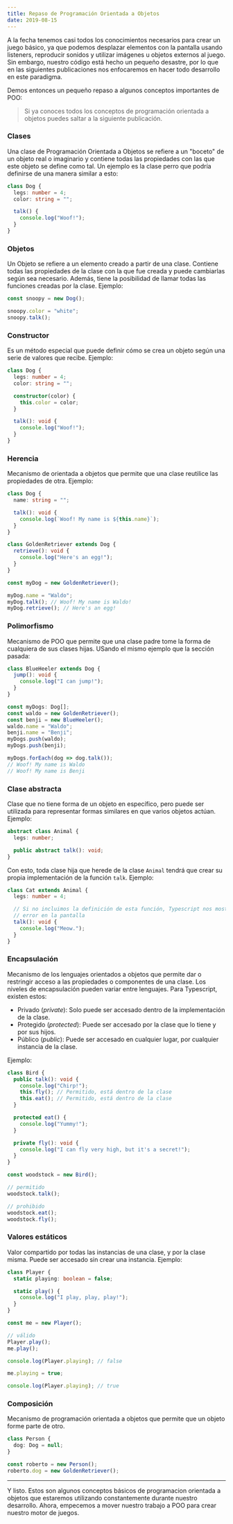 ```yaml
---
title: Repaso de Programación Orientada a Objetos
date: 2019-08-15
---
```


A la fecha tenemos casi todos los conocimientos necesarios para crear un juego
básico, ya que podemos desplazar elementos con la pantalla usando listeners,
reproducir sonidos y utilizar imágenes u objetos externos al juego. Sin embargo,
nuestro código está hecho un pequeño desastre, por lo que en las siguientes
publicaciones nos enfocaremos en hacer todo desarrollo en este paradigma.

Demos entonces un pequeño repaso a algunos conceptos importantes de POO:

> Si ya conoces todos los conceptos de programación orientada a objetos puedes
> saltar a la siguiente publicación.

### Clases

Una clase de Programación Orientada a Objetos se refiere a un "boceto" de un
objeto real o imaginario y contiene todas las propiedades con las que este
objeto se define como tal. Un ejemplo es la clase perro que podría definirse de
una manera similar a esto:

```ts
class Dog {
  legs: number = 4;
  color: string = "";

  talk() {
    console.log("Woof!");
  }
}
```

### Objetos

Un Objeto se refiere a un elemento creado a partir de una clase. Contiene todas
las propiedades de la clase con la que fue creada y puede cambiarlas según sea
necesario. Además, tiene la posibilidad de llamar todas las funciones creadas
por la clase. Ejemplo:

```ts
const snoopy = new Dog();

snoopy.color = "white";
snoopy.talk();
```

### Constructor

Es un método especial que puede definir cómo se crea un objeto según una serie
de valores que recibe. Ejemplo:

```ts
class Dog {
  legs: number = 4;
  color: string = "";

  constructor(color) {
    this.color = color;
  }

  talk(): void {
    console.log("Woof!");
  }
}
```

### Herencia

Mecanismo de orientada a objetos que permite que una clase reutilice las
propiedades de otra. Ejemplo:

```ts
class Dog {
  name: string = "";

  talk(): void {
    console.log(`Woof! My name is ${this.name}`);
  }
}

class GoldenRetriever extends Dog {
  retrieve(): void {
    console.log("Here's an egg!");
  }
}

const myDog = new GoldenRetriever();

myDog.name = "Waldo";
myDog.talk(); // Woof! My name is Waldo!
myDog.retrieve(); // Here's an egg!
```

### Polimorfismo

Mecanismo de POO que permite que una clase padre tome la forma de cualquiera de
sus clases hijas. USando el mismo ejemplo que la sección pasada:

```ts
class BlueHeeler extends Dog {
  jump(): void {
    console.log("I can jump!");
  }
}

const myDogs: Dog[];
const waldo = new GoldenRetriever();
const benji = new BlueHeeler();
waldo.name = "Waldo";
benji.name = "Benji";
myDogs.push(waldo);
myDogs.push(benji);

myDogs.forEach(dog => dog.talk());
// Woof! My name is Waldo
// Woof! My name is Benji
```

### Clase abstracta

Clase que no tiene forma de un objeto en específico, pero puede ser utilizada
para representar formas similares en que varios objetos actúan. Ejemplo:

```ts
abstract class Animal {
  legs: number;

  public abstract talk(): void;
}
```

Con esto, toda clase hija que herede de la clase `Animal` tendrá que crear su
propia implementación de la función `talk`. Ejemplo:

```ts
class Cat extends Animal {
  legs: number = 4;

  // Si no incluimos la definición de esta función, Typescript nos mostrará un
  // error en la pantalla
  talk(): void {
    console.log("Meow.");
  }
}
```

### Encapsulación

Mecanismo de los lenguajes orientados a objetos que permite dar o restringir
acceso a las propiedades o componentes de una clase. Los niveles de
encapsulación pueden variar entre lenguajes. Para Typescript, existen estos:

- Privado (_private_): Solo puede ser accesado dentro de la implementación de la
  clase.
- Protegido (_protected_): Puede ser accesado por la clase que lo tiene y por
  sus hijos.
- Público (_public_): Puede ser accesado en cualquier lugar, por cualquier
  instancia de la clase.

Ejemplo:

```ts
class Bird {
  public talk(): void {
    console.log("Chirp!");
    this.fly(); // Permitido, está dentro de la clase
    this.eat(); // Permitido, está dentro de la clase
  }

  protected eat() {
    console.log("Yummy!");
  }

  private fly(): void {
    console.log("I can fly very high, but it's a secret!");
  }
}

const woodstock = new Bird();

// permitido
woodstock.talk();

// prohibido
woodstock.eat();
woodstock.fly();
```

### Valores estáticos

Valor compartido por todas las instancias de una clase, y por la clase misma.
Puede ser accesado sin crear una instancia. Ejemplo:

```ts
class Player {
  static playing: boolean = false;

  static play() {
    console.log("I play, play, play!");
  }
}

const me = new Player();

// válido
Player.play();
me.play();

console.log(Player.playing); // false

me.playing = true;

console.log(Player.playing); // true
```

### Composición

Mecanismo de programación orientada a objetos que permite que un objeto forme
parte de otro.

```ts
class Person {
  dog: Dog = null;
}

const roberto = new Person();
roberto.dog = new GoldenRetriever();
```

---

Y listo. Estos son algunos conceptos básicos de programacion orientada a objetos
que estaremos utilizando constantemente durante nuestro desarrollo. Ahora,
empecemos a mover nuestro trabajo a POO para crear nuestro motor de juegos.
